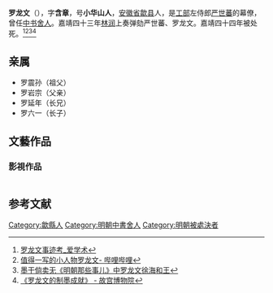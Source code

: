 '''罗龙文'''（{{bd|1516年||1565年||catIdx=L}}），字'''含章'''，号'''小华山人'''，[[安徽省|安徽省]][[歙县|歙县]]人，是[[工部|工部]]左侍郎[[严世蕃|严世蕃]]的幕僚，曾任[[中书舍人|中书舍人]]。嘉靖四十三年[[林润|林润]]上奏弹劾严世蕃、罗龙文。嘉靖四十四年被处死。<ref>[https://www.ixueshu.com/document/5b5c83699d835845318947a18e7f9386.html 罗龙文事迹考_爱学术]</ref><ref>[https://www.bilibili.com/read/cv2147974/ 值得一写的小人物罗龙文- 哔哩哔哩]</ref><ref>[http://www.sxhsthg.com/zinwenzhongxin/477.html 墨干倘卖无《明朝那些事儿》中罗龙文徐海和王]</ref><ref>[https://www.dpm.org.cn/research_talk/251961.html 《罗龙文的制墨成就》 - 故宫博物院]</ref>

== 亲属 ==
*罗震孙（祖父）
*罗岩宗（父亲）
*罗延年（长兄）
*罗六一（长子）

== 文藝作品 ==
===影視作品===
{| class="wikitable"
|-  style="background:cornflowerblue; color:white; text-align:center;"
|-
|年份||劇名||演員||剧中姓名||註解
|-
|2020年||電視劇《[[錦衣之下|錦衣之下]]》||[[王晔|王晔]]||王麻子/羅文龍||
|-
|2006年||電視劇《[[大明王朝1566|大明王朝1566]]》||[[贾韵彤|贾韵彤]]||罗龙文||
|}

== 参考文献 ==
{{Reflist}}

[[Category:歙縣人|Category:歙縣人]]
[[Category:明朝中書舍人|Category:明朝中書舍人]]
[[Category:明朝被處決者|Category:明朝被處決者]]